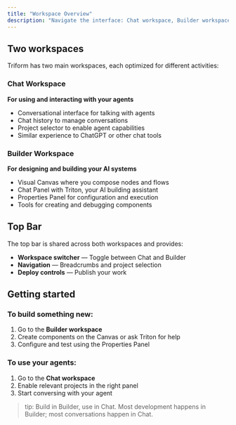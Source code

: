 ```yaml
---
title: "Workspace Overview"
description: "Navigate the interface: Chat workspace, Builder workspace, and Top Bar"
---
```


## Two workspaces

Triform has two main workspaces, each optimized for different activities:

### Chat Workspace

**For using and interacting with your agents**

- Conversational interface for talking with agents
- Chat history to manage conversations
- Project selector to enable agent capabilities
- Similar experience to ChatGPT or other chat tools

### Builder Workspace

**For designing and building your AI systems**

- Visual Canvas where you compose nodes and flows
- Chat Panel with Triton, your AI building assistant
- Properties Panel for configuration and execution
- Tools for creating and debugging components

## Top Bar

The top bar is shared across both workspaces and provides:
- **Workspace switcher** — Toggle between Chat and Builder
- **Navigation** — Breadcrumbs and project selection
- **Deploy controls** — Publish your work

## Getting started

### To build something new:
1. Go to the **Builder workspace**
2. Create components on the Canvas or ask Triton for help
3. Configure and test using the Properties Panel

### To use your agents:
1. Go to the **Chat workspace**
2. Enable relevant projects in the right panel
3. Start conversing with your agent

> tip: Build in Builder, use in Chat. Most development happens in Builder; most conversations happen in Chat.
